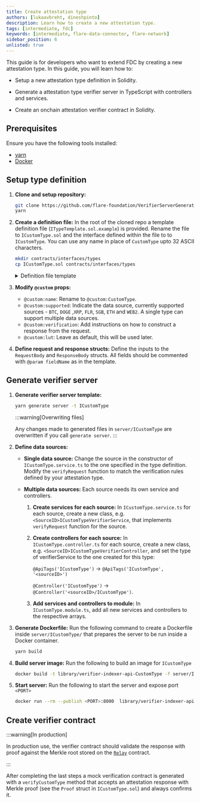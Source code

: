 ```yaml
---
title: Create attestation type
authors: [lukaavbreht, dineshpinto]
description: Learn how to create a new attestation type.
tags: [intermediate, fdc]
keywords: [intermediate, flare-data-connector, flare-network]
sidebar_position: 6
unlisted: true
---
```



This guide is for developers who want to extend FDC by creating a new attestation type. In this guide, you will learn how to:

- Setup a new attestation type definition in Solidity.

- Generate a attestation type verifier server in TypeScript with controllers and services.

- Create an onchain attestation verifier contract in Solidity.

## Prerequisites

Ensure you have the following tools installed:

- [yarn](https://yarnpkg.com/)
- [Docker](https://www.docker.com)

## Setup type definition

1. **Clone and setup repository:**

   ```bash
   git clone https://github.com/flare-foundation/VerifierServerGenerator.git
   yarn
   ```

2. **Create a definition file:** In the root of the cloned repo a template definition file (`ITypeTemplate.sol.example`) is provided. Rename the file to `ICustomType.sol` and the interface defined within the file to to `ICustomType`. You can use any name in place of `CustomType` upto 32 ASCII characters.

   ```bash
   mkdir contracts/interfaces/types
   cp ICustomType.sol contracts/interfaces/types
   ```

   <details>
     <summary>Definition file template</summary>
     <CodeBlock language="solidity" title="ITypeTemplate.sol.example">
       {ITypeTemplate}
     </CodeBlock>
   </details>

3. **Modify `@custom` props:**

   - `@custom:name`: Rename to `@custom:CustomType`.
   - `@custom:supported`: Indicate the data source, currently supported sources - `BTC`, `DOGE` ,`XRP`, `FLR`, `SGB`, `ETH` and `WEB2`. A single type can support multiple data sources.
   - `@custom:verification`: Add instructions on how to construct a response from the request.
   - `@custom:lut`: Leave as default, this will be used later.

4. **Define request and response structs:** Define the inputs to the `RequestBody` and `ResponseBody` structs. All fields should be commented with `@param fieldName` as in the template.

## Generate verifier server

1. **Generate verifier server template:**

   ```bash
   yarn generate server -t ICustomType
   ```

   :::warning[Overwriting files]

   Any changes made to generated files in `server/ICustomType` are overwritten if you call
   `generate server`.
   :::

2. **Define data sources:**

   - **Single data source:** Change the source in the constructor of `ICustomType.service.ts` to the one specified in the type definition.
     Modify the `verifyRequest` function to match the verification rules defined by your attestation type.

   - **Multiple data sources:** Each source needs its own service and controllers.

     1. **Create services for each source:** In `ICustomType.service.ts` for each source, create a new class, e.g. `<SourceID>ICustomTypeVerifierService`, that implements `verifyRequest` function for the source.

     2. **Create controllers for each source:** In `ICustomType.controller.ts` for each source, create a new class, e.g. `<SourceID>ICustomTypeVerifierController`, and set the type of verifierService to the one created for this type:

        `@ApiTags('ICustomType')` → `@ApiTags('ICustomType', '<sourceID>')`

        `@Controller('ICustomType')` → `@Controller('<sourceID>/ICustomType')`.

     3. **Add services and controllers to module:** In `ICustomType.module.ts`, add all new services and controllers to the respective arrays.

3. **Generate Dockerfile:** Run the following command to create a Dockerfile inside `server/ICustomType/` that prepares the server to be run inside a Docker container.

   ```bash
   yarn build
   ```

4. **Build server image:** Run the following to build an image for `ICustomType`

   ```bash
   docker build -t library/verifier-indexer-api-CustomType -f server/ICustomType/Dockerfile .
   ```

5. **Start server:** Run the following to start the server and expose port `<PORT>`

   ```bash
   docker run --rm --publish <PORT>:8000  library/verifier-indexer-api-CustomType
   ```

## Create verifier contract

:::warning[In production]

In production use, the verifier contract should validate the response with proof against the Merkle root stored on the [`Relay`](/network/fsp/IRelay) contract.

:::

After completing the last steps a mock verification contract is generated with a `verifyCustomType` method that accepts an attestation response with Merkle proof (see the `Proof` struct in `ICustomType.sol`) and always confirms it.

